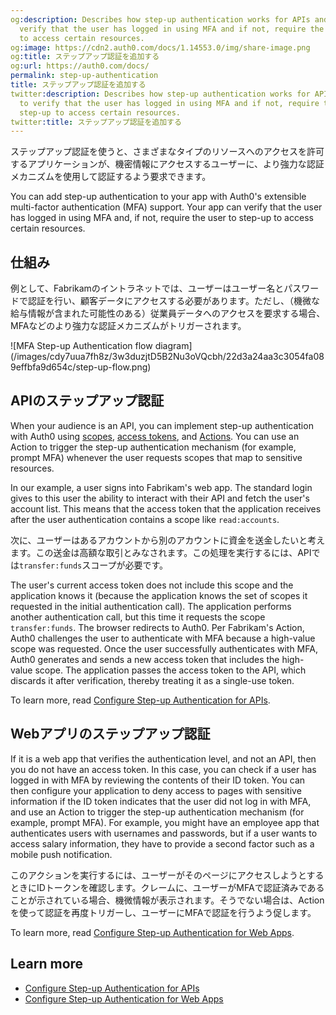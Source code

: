 ```yaml
---
og:description: Describes how step-up authentication works for APIs and web apps to
  verify that the user has logged in using MFA and if not, require the user to step-up
  to access certain resources.
og:image: https://cdn2.auth0.com/docs/1.14553.0/img/share-image.png
og:title: ステップアップ認証を追加する
og:url: https://auth0.com/docs/
permalink: step-up-authentication
title: ステップアップ認証を追加する
twitter:description: Describes how step-up authentication works for APIs and web apps
  to verify that the user has logged in using MFA and if not, require the user to
  step-up to access certain resources.
twitter:title: ステップアップ認証を追加する
---
```


ステップアップ認証を使うと、さまざまなタイプのリソースへのアクセスを許可するアプリケーションが、機密情報にアクセスするユーザーに、より強力な認証メカニズムを使用して認証するよう要求できます。

You can add step-up authentication to your app with Auth0's extensible <Tooltip tip="Multi-factor authentication (MFA): User authentication process that uses a factor in addition to username and password such as a code via SMS." cta="View Glossary" href="/docs/glossary?term=multi-factor+authentication">multi-factor authentication</Tooltip> (MFA) support. Your app can verify that the user has logged in using MFA and, if not, require the user to step-up to access certain resources.

## 仕組み

例として、Fabrikamのイントラネットでは、ユーザーはユーザー名とパスワードで認証を行い、顧客データにアクセスする必要があります。ただし、（機微な給与情報が含まれた可能性のある）従業員データへのアクセスを要求する場合、MFAなどのより強力な認証メカニズムがトリガーされます。

<Frame>![MFA Step-up Authentication flow diagram](/images/cdy7uua7fh8z/3w3duzjtD5B2Nu3oVQcbh/22d3a24aa3c3054fa089effbfa9d654c/step-up-flow.png)</Frame>

## APIのステップアップ認証

When your <Tooltip tip="Audience: Unique identifier of the audience for an issued token. Named aud in a token, its value contains the ID of either an application (Client ID) for an ID Token or an API (API Identifier) for an Access Token." cta="View Glossary" href="/docs/glossary?term=audience">audience</Tooltip> is an API, you can implement step-up authentication with Auth0 using [scopes](/docs/get-started/apis/scopes), [access tokens](/docs/secure/tokens/access-tokens), and [Actions](/docs/customize/actions). You can use an Action to trigger the step-up authentication mechanism (for example, prompt MFA) whenever the user requests scopes that map to sensitive resources.

In our example, a user signs into Fabrikam's web app. The standard login gives to this user the ability to interact with their API and fetch the user's account list. This means that the <Tooltip tip="Access Token: Authorization credential, in the form of an opaque string or JWT, used to access an API." cta="View Glossary" href="/docs/glossary?term=access+token">access token</Tooltip> that the application receives after the user authentication contains a scope like `read:accounts`.

次に、ユーザーはあるアカウントから別のアカウントに資金を送金したいと考えます。この送金は高額な取引とみなされます。この処理を実行するには、APIでは`transfer:funds`スコープが必要です。

The user's current access token does not include this scope and the application knows it (because the application knows the set of scopes it requested in the initial authentication call). The application performs another authentication call, but this time it requests the scope `transfer:funds`. The browser redirects to Auth0. Per Fabrikam's Action, Auth0 challenges the user to authenticate with MFA because a high-value scope was requested. Once the user successfully authenticates with MFA, Auth0 generates and sends a new access token that includes the high-value scope. The application passes the access token to the API, which discards it after verification, thereby treating it as a single-use token.

To learn more, read [Configure Step-up Authentication for APIs](/docs/secure/multi-factor-authentication/step-up-authentication/configure-step-up-authentication-for-apis).

## Webアプリのステップアップ認証

If it is a web app that verifies the authentication level, and not an API, then you do not have an access token. In this case, you can check if a user has logged in with MFA by reviewing the contents of their <Tooltip tip="ID Token: Credential meant for the client itself, rather than for accessing a resource." cta="View Glossary" href="/docs/glossary?term=ID+token">ID token</Tooltip>. You can then configure your application to deny access to pages with sensitive information if the ID token indicates that the user did not log in with MFA, and use an Action to trigger the step-up authentication mechanism (for example, prompt MFA). For example, you might have an employee app that authenticates users with usernames and passwords, but if a user wants to access salary information, they have to provide a second factor such as a mobile push notification.

このアクションを実行するには、ユーザーがそのページにアクセスしようとするときにIDトークンを確認します。クレームに、ユーザーがMFAで認証済みであることが示されている場合、機微情報が表示されます。そうでない場合は、Actionを使って認証を再度トリガーし、ユーザーにMFAで認証を行うよう促します。

To learn more, read [Configure Step-up Authentication for Web Apps](/docs/secure/multi-factor-authentication/step-up-authentication/configure-step-up-authentication-for-web-apps).

## Learn more

* [Configure Step-up Authentication for APIs](/docs/secure/multi-factor-authentication/step-up-authentication/configure-step-up-authentication-for-apis)
* [Configure Step-up Authentication for Web Apps](/docs/secure/multi-factor-authentication/step-up-authentication/configure-step-up-authentication-for-web-apps)